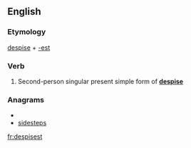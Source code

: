 ==English==

===Etymology===
[[despise]] + [[-est]]

===Verb===
{{en-verb form}}

# {{archaic}} Second-person singular present simple form of '''[[despise]]'''

===Anagrams===
* {{alphagram|deeipssst}}
* [[sidesteps#English|sidesteps]]


[[fr:despisest]]